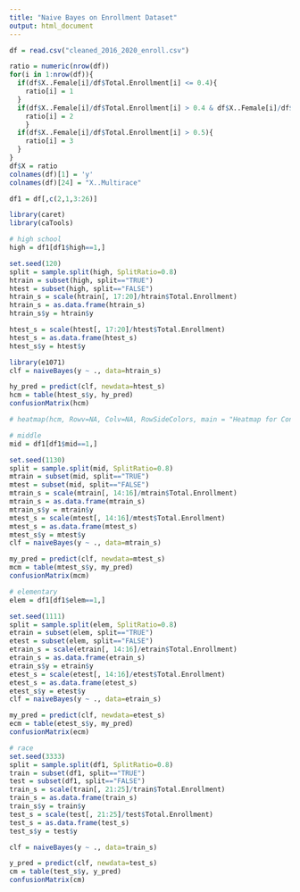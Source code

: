 ---
title: "Naive Bayes on Enrollment Dataset"
output: html_document
---

```{r}
df = read.csv("cleaned_2016_2020_enroll.csv")

ratio = numeric(nrow(df))
for(i in 1:nrow(df)){
  if(df$X..Female[i]/df$Total.Enrollment[i] <= 0.4){
    ratio[i] = 1
  }  
  if(df$X..Female[i]/df$Total.Enrollment[i] > 0.4 & df$X..Female[i]/df$Total.Enrollment[i] <= 0.5){
    ratio[i] = 2
    }  
  if(df$X..Female[i]/df$Total.Enrollment[i] > 0.5){
    ratio[i] = 3
  }  
}
df$X = ratio
colnames(df)[1] = 'y'
colnames(df)[24] = "X..Multirace"
```

```{r}
df1 = df[,c(2,1,3:26)]
```

```{r}
library(caret)
library(caTools)
```

```{r}
# high school
high = df1[df1$high==1,]

set.seed(120)
split = sample.split(high, SplitRatio=0.8)
htrain = subset(high, split=="TRUE")
htest = subset(high, split=="FALSE")
htrain_s = scale(htrain[, 17:20]/htrain$Total.Enrollment)
htrain_s = as.data.frame(htrain_s)
htrain_s$y = htrain$y
```

```{r}
htest_s = scale(htest[, 17:20]/htest$Total.Enrollment)
htest_s = as.data.frame(htest_s)
htest_s$y = htest$y
```

```{r}
library(e1071)
clf = naiveBayes(y ~ ., data=htrain_s)

hy_pred = predict(clf, newdata=htest_s)
hcm = table(htest_s$y, hy_pred)
confusionMatrix(hcm)
```

```{r}
# heatmap(hcm, Rowv=NA, Colv=NA, RowSideColors, main = "Heatmap for Confusion Matrix 3", xlab = "Predicted Label", ylab = "Actual Label")
```

```{r}
# middle
mid = df1[df1$mid==1,]

set.seed(1130)
split = sample.split(mid, SplitRatio=0.8)
mtrain = subset(mid, split=="TRUE")
mtest = subset(mid, split=="FALSE")
mtrain_s = scale(mtrain[, 14:16]/mtrain$Total.Enrollment)
mtrain_s = as.data.frame(mtrain_s)
mtrain_s$y = mtrain$y
mtest_s = scale(mtest[, 14:16]/mtest$Total.Enrollment)
mtest_s = as.data.frame(mtest_s)
mtest_s$y = mtest$y
clf = naiveBayes(y ~ ., data=mtrain_s)

my_pred = predict(clf, newdata=mtest_s)
mcm = table(mtest_s$y, my_pred)
confusionMatrix(mcm)
```

```{r}
# elementary
elem = df1[df1$elem==1,]

set.seed(1111)
split = sample.split(elem, SplitRatio=0.8)
etrain = subset(elem, split=="TRUE")
etest = subset(elem, split=="FALSE")
etrain_s = scale(etrain[, 14:16]/etrain$Total.Enrollment)
etrain_s = as.data.frame(etrain_s)
etrain_s$y = etrain$y
etest_s = scale(etest[, 14:16]/etest$Total.Enrollment)
etest_s = as.data.frame(etest_s)
etest_s$y = etest$y
clf = naiveBayes(y ~ ., data=etrain_s)

my_pred = predict(clf, newdata=etest_s)
ecm = table(etest_s$y, my_pred)
confusionMatrix(ecm)
```


```{r}
# race
set.seed(3333)
split = sample.split(df1, SplitRatio=0.8)
train = subset(df1, split=="TRUE")
test = subset(df1, split=="FALSE")
train_s = scale(train[, 21:25]/train$Total.Enrollment)
train_s = as.data.frame(train_s)
train_s$y = train$y
test_s = scale(test[, 21:25]/test$Total.Enrollment)
test_s = as.data.frame(test_s)
test_s$y = test$y

clf = naiveBayes(y ~ ., data=train_s)

y_pred = predict(clf, newdata=test_s)
cm = table(test_s$y, y_pred)
confusionMatrix(cm)
```